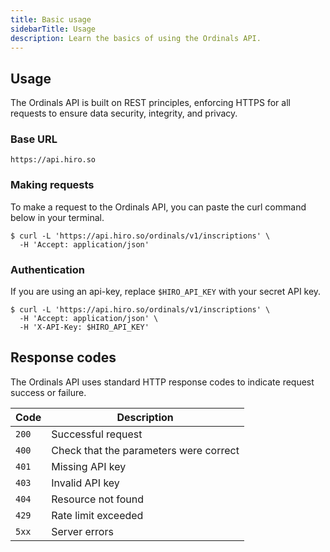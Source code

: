 ```yaml
---
title: Basic usage
sidebarTitle: Usage
description: Learn the basics of using the Ordinals API.
---
```


## Usage

The Ordinals API is built on REST principles, enforcing HTTPS for all requests to ensure data security, integrity, and privacy.

### Base URL

```console -c
https://api.hiro.so
```

### Making requests

To make a request to the Ordinals API, you can paste the curl command below in your terminal.

```terminal
$ curl -L 'https://api.hiro.so/ordinals/v1/inscriptions' \
  -H 'Accept: application/json'
```

### Authentication

If you are using an api-key, replace `$HIRO_API_KEY` with your secret API key.

```terminal
$ curl -L 'https://api.hiro.so/ordinals/v1/inscriptions' \
  -H 'Accept: application/json' \
  -H 'X-API-Key: $HIRO_API_KEY'
```

## Response codes

The Ordinals API uses standard HTTP response codes to indicate request success or failure.

| Code | Description |
|------|-------------|
| `200` | Successful request |
| `400` | Check that the parameters were correct |
| `401` | Missing API key |
| `403` | Invalid API key |
| `404` | Resource not found |
| `429` | Rate limit exceeded |
| `5xx` | Server errors |
